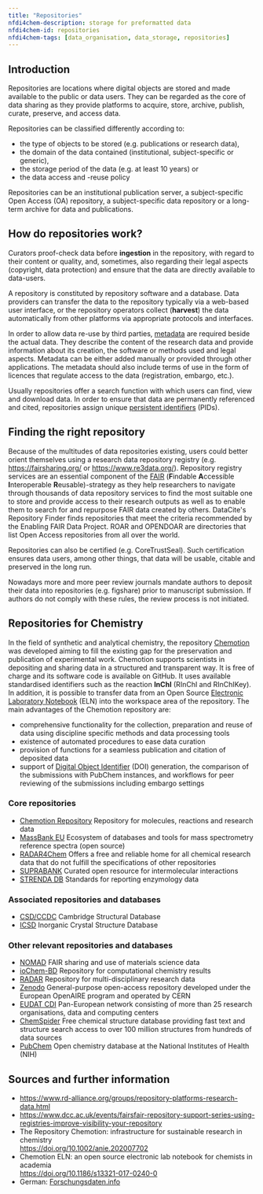 ```yaml
---
title: "Repositories"
nfdi4chem-description: storage for preformatted data
nfdi4chem-id: repositories
nfdi4chem-tags: [data_organisation, data_storage, repositories]
---
```


## Introduction

Repositories are locations where digital objects are stored and made available to the public or data users. They can be regarded as the core of data sharing as they provide platforms to acquire, store, archive, publish, curate, preserve, and access data.

Repositories can be classified differently according to:

- the type of objects to be stored (e.g. publications or research data),
- the domain of the data contained (institutional, subject-specific or generic),
- the storage period of the data (e.g. at least 10 years) or
- the data access and -reuse policy

Repositories can be an institutional publication server, a subject-specific Open Access (OA) repository, a subject-specific data repository or a long-term archive for data and publications.

## How do repositories work?

Curators proof-check data before **ingestion** in the repository, with regard to their content or quality, and, sometimes, also regarding their legal aspects (copyright, data protection) and ensure that the data are directly available to data-users.

A repository is constituted by repository software and a database. Data providers can transfer the data to the repository typically via a web-based user interface, or the repository operators collect (**harvest**) the data automatically from other platforms via appropriate protocols and interfaces.

In order to allow data re-use by third parties, [metadata](/docs/topics/metadata) are required beside the actual data. They describe the content of the research data and provide information about its creation, the software or methods used and legal aspects. Metadata can be either added manually or provided through other applications. The metadata should also include terms of use in the form of licences that regulate access to the data (registration, embargo, etc.).

Usually repositories offer a search function with which users can find, view and download data. In order to ensure that data are permanently referenced and cited, repositories assign unique [persistent identifiers](/docs/topics/pid) (PIDs). 

## Finding the right repository

Because of the multitudes of data repositories existing, users could better orient themselves using a research data repository registry (e.g. https://fairsharing.org/ or https://www.re3data.org/). Repository registry services are an essential component of the [FAIR](/docs/topics/fair) (**F**indable **A**ccessible **I**nteroperable **R**eusable)-strategy as they help researchers to navigate through thousands of data repository services to find the most suitable one to store and provide access to their research outputs as well as to enable them to search for and repurpose FAIR data created by others. DataCite's Repository Finder finds repositories that meet the criteria recommended by the Enabling FAIR Data Project. ROAR and OPENDOAR are directories that list Open Access repositories from all over the world.

Repositories can also be certified (e.g. CoreTrustSeal). Such certification ensures data users, among other things, that data will be usable, citable and preserved in the long run. 

Nowadays more and more peer review journals mandate authors to deposit their data into repositories (e.g. figshare) prior to manuscript submission. If authors do not comply with these rules, the review process is not initiated.

## Repositories for Chemistry

In the field of synthetic and analytical chemistry, the repository [Chemotion](https://www.chemotion-repository.net/welcome) was developed aiming to fill the existing gap for the preservation and publication of experimental work. Chemotion supports scientists in depositing and sharing data in a structured and transparent way. It is free of charge and its software code is available on GitHub. It uses available standardised identifiers such as the reaction **InChI** (RInChI and RInChIKey). In addition, it is possible to transfer data from an Open Source [Electronic Laboratory Notebook](/docs/topics/eln) (ELN) into the workspace area of the repository. The main advantages of the Chemotion repository are:

- comprehensive functionality for the collection, preparation and reuse of data using discipline specific methods and data processing tools
- existence of automated procedures to ease data curation
- provision of functions for a seamless publication and citation of deposited data
- support of [Digital Object Identifier](/docs/topics/pid) (DOI) generation, the comparison of the submissions with PubChem instances, and workflows for peer reviewing of the submissions including embargo settings

### Core repositories

- [Chemotion Repository](https://www.chemotion-repository.net/welcome) Repository for molecules, reactions and research data 
- [MassBank EU](https://massbank.eu/MassBank/) Ecosystem of databases and tools for mass spectrometry reference spectra (open source)
- [RADAR4Chem](https://www.nfdi4chem.de/index.php/2650-2/) Offers a free and reliable home for all chemical research data that do not fulfill the specifications of other repositories
- [SUPRABANK](https://suprabank.org/) Curated open resource for intermolecular interactions
- [STRENDA DB](https://www.beilstein-strenda-db.org/) Standards for reporting enzymology data

### Associated repositories and databases 

- [CSD/CCDC](https://www.ccdc.cam.ac.uk/) Cambridge Structural Database 
- [ICSD](https://icsd.fiz-karlsruhe.de/index.xhtml;jsessionid=0C3EFEDF8A88E145B9C25B0935E0E0EF) Inorganic Crystal Structure Database

### Other relevant repositories and databases

- [NOMAD](https://nomad-lab.eu/) FAIR sharing and use of materials science data 
- [ioChem-BD](https://www.iochem-bd.org/) Repository for computational chemistry results 
- [RADAR](https://www.radar-service.eu/radar/en/home) Repository for multi-disciplinary research data 
- [Zenodo](https://zenodo.org/) General-purpose open-access repository developed under the European OpenAIRE program and operated by CERN
- [EUDAT CDI](https://www.eudat.eu/) Pan-European network consisting of more than 25 research organisations, data and computing centers
- [ChemSpider](https://www.chemspider.com/) Free chemical structure database providing fast text and structure search access to over 100 million structures from hundreds of data sources
- [PubChem](https://pubchem.ncbi.nlm.nih.gov/) Open chemistry database at the National Institutes of Health (NIH)

## Sources and further information
- https://www.rd-alliance.org/groups/repository-platforms-research-data.html
- https://www.dcc.ac.uk/events/fairsfair-repository-support-series-using-registries-improve-visibility-your-repository
- The Repository Chemotion: infrastructure for sustainable research in chemistry<br/>https://doi.org/10.1002/anie.202007702
- Chemotion ELN: an open source electronic lab notebook for chemists in academia<br/>https://doi.org/10.1186/s13321-017-0240-0
- German: [Forschungsdaten.info](https://www.forschungsdaten.info/themen/veroeffentlichen-und-archivieren/repositorien/)
